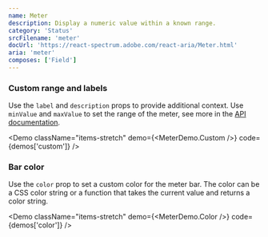 ```yaml
---
name: Meter
description: Display a numeric value within a known range.
category: 'Status'
srcFilename: 'meter'
docUrl: 'https://react-spectrum.adobe.com/react-aria/Meter.html'
aria: 'meter'
composes: ['Field']
---
```


### Custom range and labels

Use the `label` and `description` props to provide additional context. Use
`minValue` and `maxValue` to set the range of the meter, see more in the
[API documentation](https://react-spectrum.adobe.com/react-aria/Meter.html#props).

<Demo
  className="items-stretch"
  demo={<MeterDemo.Custom />}
  code={demos['custom']}
/>

### Bar color

Use the `color` prop to set a custom color for the meter bar. The color can be a
CSS color string or a function that takes the current value and returns a color
string.

<Demo
  className="items-stretch"
  demo={<MeterDemo.Color />}
  code={demos['color']}
/>
